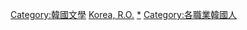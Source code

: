 {{Commonscat|Writers from South Korea}}

[[Category:韓國文學|Category:韓國文學]]
[[Category:各國作家|Korea, R.O.]]
[[Category:朝鮮半島作家|*]]
[[Category:各職業韓國人|Category:各職業韓國人]]